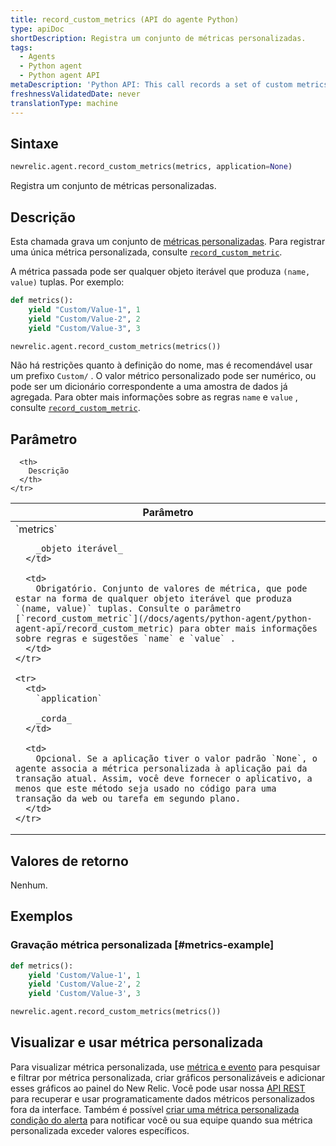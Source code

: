 ```yaml
---
title: record_custom_metrics (API do agente Python)
type: apiDoc
shortDescription: Registra um conjunto de métricas personalizadas.
tags:
  - Agents
  - Python agent
  - Python agent API
metaDescription: 'Python API: This call records a set of custom metrics.'
freshnessValidatedDate: never
translationType: machine
---
```


## Sintaxe

```py
newrelic.agent.record_custom_metrics(metrics, application=None)
```

Registra um conjunto de métricas personalizadas.

## Descrição

Esta chamada grava um conjunto de [métricas personalizadas](/docs/agents/manage-apm-agents/agent-data/custom-metrics). Para registrar uma única métrica personalizada, consulte [`record_custom_metric`](/docs/agents/python-agent/python-agent-api/record_custom_metric).

A métrica passada pode ser qualquer objeto iterável que produza `(name, value)` tuplas. Por exemplo:

```py
def metrics():
    yield "Custom/Value-1", 1
    yield "Custom/Value-2", 2
    yield "Custom/Value-3", 3

newrelic.agent.record_custom_metrics(metrics())
```

Não há restrições quanto à definição do nome, mas é recomendável usar um prefixo `Custom/` . O valor métrico personalizado pode ser numérico, ou pode ser um dicionário correspondente a uma amostra de dados já agregada. Para obter mais informações sobre as regras `name` e `value` , consulte [`record_custom_metric`](/docs/agents/python-agent/python-agent-api/record_custom_metric).

## Parâmetro

<table>
  <thead>
    <tr>
      <th width="25%">
        Parâmetro
      </th>

      <th>
        Descrição
      </th>
    </tr>
  </thead>

  <tbody>
    <tr>
      <td>
        `metrics`

        _objeto iterável_
      </td>

      <td>
        Obrigatório. Conjunto de valores de métrica, que pode estar na forma de qualquer objeto iterável que produza `(name, value)` tuplas. Consulte o parâmetro [`record_custom_metric`](/docs/agents/python-agent/python-agent-api/record_custom_metric) para obter mais informações sobre regras e sugestões `name` e `value` .
      </td>
    </tr>

    <tr>
      <td>
        `application`

        _corda_
      </td>

      <td>
        Opcional. Se a aplicação tiver o valor padrão `None`, o agente associa a métrica personalizada à aplicação pai da transação atual. Assim, você deve fornecer o aplicativo, a menos que este método seja usado no código para uma transação da web ou tarefa em segundo plano.
      </td>
    </tr>
  </tbody>
</table>

## Valores de retorno

Nenhum.

## Exemplos

### Gravação métrica personalizada [#metrics-example]

```py
def metrics():
    yield 'Custom/Value-1', 1
    yield 'Custom/Value-2', 2
    yield 'Custom/Value-3', 3

newrelic.agent.record_custom_metrics(metrics())
```

## Visualizar e usar métrica personalizada

Para visualizar métrica personalizada, use [métrica e evento](/docs/query-your-data/explore-query-data/data-explorer/introduction-data-explorer) para pesquisar e filtrar por métrica personalizada, criar gráficos personalizáveis e adicionar esses gráficos ao painel do New Relic. Você pode usar nossa [API REST](/docs/apis/rest-api-v2/requirements/new-relic-rest-api-v2-getting-started) para recuperar e usar programaticamente dados métricos personalizados fora da interface. Também é possível [criar uma métrica personalizada condição do alerta](/docs/alerts/new-relic-alerts/configuring-alert-policies/define-custom-metrics-alert-condition) para notificar você ou sua equipe quando sua métrica personalizada exceder valores específicos.
